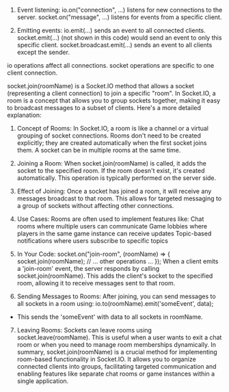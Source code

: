 1. Event listening:
io.on("connection", ...) listens for new connections to the server.
socket.on("message", ...) listens for events from a specific client.


2. Emitting events:
io.emit(...) sends an event to all connected clients.
socket.emit(...) (not shown in this code) would send an event to only this specific client.
socket.broadcast.emit(...) sends an event to all clients except the sender.

io operations affect all connections.
socket operations are specific to one client connection.



socket.join(roomName) is a Socket.IO method that allows a socket (representing a client connection) to join a specific "room". In Socket.IO, a room is a concept that allows you to group sockets together, making it easy to broadcast messages to a subset of clients.
Here's a more detailed explanation:
1. Concept of Rooms:
In Socket.IO, a room is like a channel or a virtual grouping of socket connections.
Rooms don't need to be created explicitly; they are created automatically when the first socket joins them.
A socket can be in multiple rooms at the same time.
2. Joining a Room:
When socket.join(roomName) is called, it adds the socket to the specified room.
If the room doesn't exist, it's created automatically.
This operation is typically performed on the server side.
3. Effect of Joining:
Once a socket has joined a room, it will receive any messages broadcast to that room.
This allows for targeted messaging to a group of sockets without affecting other connections.
4. Use Cases:
Rooms are often used to implement features like:
Chat rooms where multiple users can communicate
Game lobbies where players in the same game instance can receive updates
Topic-based notifications where users subscribe to specific topics

5. In Your Code:
   socket.on("join-room", (roomName) => {
     socket.join(roomName);
     // ... other operations ...
   });
When a client emits a 'join-room' event, the server responds by calling socket.join(roomName).
This adds the client's socket to the specified room, allowing it to receive messages sent to that room.

6. Sending Messages to Rooms:
After joining, you can send messages to all sockets in a room using:
     io.to(roomName).emit('someEvent', data);
- This sends the 'someEvent' with data to all sockets in roomName.

7. Leaving Rooms:
Sockets can leave rooms using socket.leave(roomName).
This is useful when a user wants to exit a chat room or when you need to manage room memberships dynamically.
In summary, socket.join(roomName) is a crucial method for implementing room-based functionality in Socket.IO. It allows you to organize connected clients into groups, facilitating targeted communication and enabling features like separate chat rooms or game instances within a single application.
